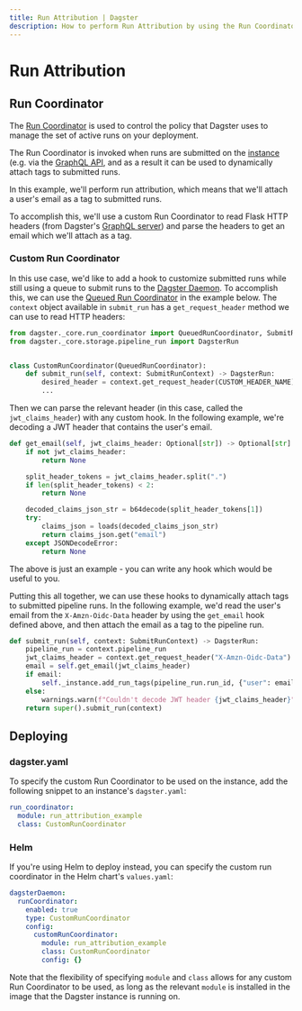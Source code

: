 ```yaml
---
title: Run Attribution | Dagster
description: How to perform Run Attribution by using the Run Coordinator.
---
```


# Run Attribution <Experimental />

## Run Coordinator

The [Run Coordinator](/deployment/run-coordinator) is used to control the policy that Dagster uses to manage the set of active runs on your deployment.

The Run Coordinator is invoked when runs are submitted on the [instance](/deployment/dagster-instance) (e.g. via the [GraphQL API](/concepts/dagit/graphql#launch-a-run), and as a result it can be used to dynamically attach <Link href="/concepts/solids-pipelines/pipelines#pipeline-tags">tags</Link> to submitted runs.

In this example, we'll perform run attribution, which means that we'll attach a user's email as a tag to submitted runs.

To accomplish this, we'll use a custom Run Coordinator to read Flask HTTP headers (from Dagster's [GraphQL server](/concepts/dagit/graphql)) and parse the headers to get an email which we'll attach as a tag.

### Custom Run Coordinator

In this use case, we'd like to add a hook to customize submitted runs while still using a queue to submit runs to the [Dagster Daemon](/deployment/dagster-daemon). To accomplish this, we can use the [Queued Run Coordinator](/deployment/run-coordinator) in the example below. The `context` object available in `submit_run` has a `get_request_header` method we can use to read HTTP headers:

```python file=/guides/dagster/run_attribution/custom_run_coordinator_skeleton.py startafter=start_custom_run_coordinator_marker endbefore=end_custom_run_coordinator_marker
from dagster._core.run_coordinator import QueuedRunCoordinator, SubmitRunContext
from dagster._core.storage.pipeline_run import DagsterRun


class CustomRunCoordinator(QueuedRunCoordinator):
    def submit_run(self, context: SubmitRunContext) -> DagsterRun:
        desired_header = context.get_request_header(CUSTOM_HEADER_NAME)
        ...
```

Then we can parse the relevant header (in this case, called the `jwt_claims_header`) with any custom hook. In the following example, we're decoding a JWT header that contains the user's email.

```python file=/guides/dagster/run_attribution/custom_run_coordinator.py startafter=start_email_marker endbefore=end_email_marker dedent=4
def get_email(self, jwt_claims_header: Optional[str]) -> Optional[str]:
    if not jwt_claims_header:
        return None

    split_header_tokens = jwt_claims_header.split(".")
    if len(split_header_tokens) < 2:
        return None

    decoded_claims_json_str = b64decode(split_header_tokens[1])
    try:
        claims_json = loads(decoded_claims_json_str)
        return claims_json.get("email")
    except JSONDecodeError:
        return None
```

The above is just an example - you can write any hook which would be useful to you.

Putting this all together, we can use these hooks to dynamically attach tags to submitted pipeline runs. In the following example, we'd read the user's email from the `X-Amzn-Oidc-Data` header by using the `get_email` hook defined above, and then attach the email as a tag to the pipeline run.

```python file=/guides/dagster/run_attribution/custom_run_coordinator.py startafter=start_submit_marker endbefore=end_submit_marker dedent=4
def submit_run(self, context: SubmitRunContext) -> DagsterRun:
    pipeline_run = context.pipeline_run
    jwt_claims_header = context.get_request_header("X-Amzn-Oidc-Data")
    email = self.get_email(jwt_claims_header)
    if email:
        self._instance.add_run_tags(pipeline_run.run_id, {"user": email})
    else:
        warnings.warn(f"Couldn't decode JWT header {jwt_claims_header}")
    return super().submit_run(context)
```

## Deploying

### dagster.yaml

To specify the custom Run Coordinator to be used on the instance, add the following snippet to an instance's `dagster.yaml`:

```yaml file=/guides/dagster/run_attribution/dagster.yaml
run_coordinator:
  module: run_attribution_example
  class: CustomRunCoordinator
```

### Helm

If you're using Helm to deploy instead, you can specify the custom run coordinator in the Helm chart's `values.yaml`:

```yaml file=/guides/dagster/run_attribution/values.yaml
dagsterDaemon:
  runCoordinator:
    enabled: true
    type: CustomRunCoordinator
    config:
      customRunCoordinator:
        module: run_attribution_example
        class: CustomRunCoordinator
        config: {}
```

Note that the flexibility of specifying `module` and `class` allows for any custom Run Coordinator to be used, as long as the relevant `module` is installed in the image that the Dagster instance is running on.
